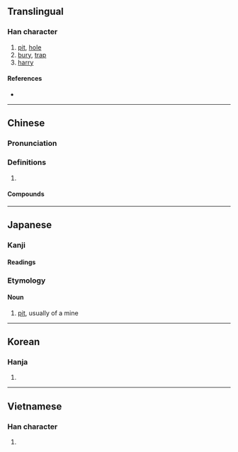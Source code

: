 {{character info/new}}
{{also|阬}}
==Translingual==

===Han character===
{{Han char|rn=32|rad=土|as=04|sn=7|four=40117|canj=GYHN|ids=⿰土亢}}

# [[pit]], [[hole]]
# [[bury]], [[trap]]
# [[harry]]

====References====
* {{Han ref|kx=0226.010|dkj=04932|dj=0460.080|hdz=10426.090|uh=5751|ud=22353|bh=A77C|bd=42876}}

----

==Chinese==
{{zh-forms|alt=阬*}}

===Pronunciation===
{{zh-pron
|m=kēng
|ma=zh-keng.ogg
|c=haang1
|h=pfs=hâng
|md=
|mn=ml:kheng/qz,tw,xm:khiⁿ/kh,zz:kheⁿ
|mn_note=kheng - literary; khiⁿ/kheⁿ - vernacular
|w=
|mc=y
|oc=y
|cat=
}}

===Definitions===
{{zh-hanzi}}

# {{rfdef|lang=zh}}

====Compounds====
{{zh-der|坑道|坑害|坑井|坑坑坎坎|坑蒙|坑蒙拐騙|坑木|坑騙|坑人|坑洼|坑子|屎坑|陷坑|饢坑}}

----

==Japanese==

===Kanji===
{{ja-kanji|grade=c|rs=土04}}

====Readings====
{{ja-readings
|goon=きょう<きやう
|kanon=こう<かう
|kun=あな-
}}

===Etymology===
{{ja-kanjitab|こう|yomi=o}}

====Noun====
{{ja-noun|こう}}

# [[pit]], usually of a mine

----

==Korean==

===Hanja===
{{ko-hanja|hangeul=갱|rv=gaeng|mr=kaeng}}

# {{defn|lang=ko|sort=土04}}

----

==Vietnamese==

===Han character===
{{vi-hantu|[[khanh]], [[ganh]]|rs=土04}}

# {{defn|lang=vi|sort=土04}}